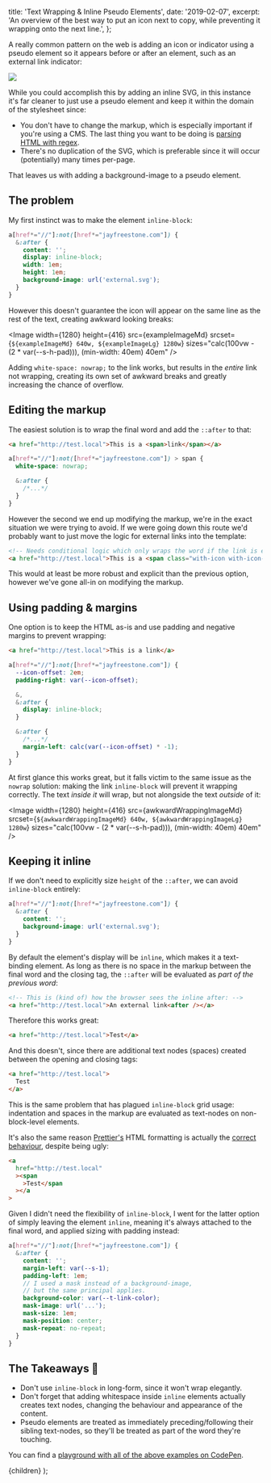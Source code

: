 
  title: 'Text Wrapping & Inline Pseudo Elements',
  date: '2019-02-07',
  excerpt: 'An overview of the best way to put an icon next to copy, while preventing it wrapping onto the next line.',
};

A really common pattern on the web is adding an icon or indicator using a pseudo element so it appears before or after an element, such as an external link indicator:

<Image 
  width={1280}
  height={640}
  src={headerImage}
/>

While you could accomplish this by adding an inline SVG, in this instance it's far cleaner to just use a pseudo element and keep it within the domain of the stylesheet since:

- You don't have to change the markup, which is especially important if you're using a CMS. The last thing you want to be doing is [parsing HTML with regex](https://stackoverflow.com/questions/1732348/regex-match-open-tags-except-xhtml-self-contained-tags/1732454#1732454).
- There's no duplication of the SVG, which is preferable since it will occur (potentially) many times per-page.

That leaves us with adding a background-image to a pseudo element.

## The problem

My first instinct was to make the element `inline-block`:

```scss
a[href*="//"]:not([href*="jayfreestone.com"]) {
  &:after {
    content: '';
    display: inline-block;
    width: 1em;
    height: 1em;
    background-image: url('external.svg');
  }
}
```

However this doesn't guarantee the icon will appear on the same line as the rest of the text, creating awkward looking breaks:

<Image 
  width={1280}
  height={416}
  src={exampleImageMd}
  srcset={`${exampleImageMd} 640w, ${exampleImageLg} 1280w`}
  sizes="calc(100vw - (2 * var(--s-h-pad))), (min-width: 40em) 40em"
/>

Adding `white-space: nowrap;` to the link works, but results in the *entire* link not wrapping, creating its own set of awkward breaks and greatly increasing the chance of overflow.

## Editing the markup

The easiest solution is to wrap the final word and add the `::after` to that:

```html
<a href="http://test.local">This is a <span>link</span></a>
```

```scss
a[href*="//"]:not([href*="jayfreestone.com"]) > span {
  white-space: nowrap;

  &:after {
    /*...*/
  }
}
```

However the second we end up modifying the markup, we're in the exact situation we were trying to avoid. If we were going down this route we'd probably want to just move the logic for external links into the template:

```html
<!-- Needs conditional logic which only wraps the word if the link is external. -->
<a href="http://test.local">This is a <span class="with-icon with-icon--external">link</span></a>
```

This would at least be more robust and explicit than the previous option, however we've gone all-in on modifying the markup.

## Using padding & margins

One option is to keep the HTML as-is and use padding and negative margins to prevent wrapping:

```html
<a href="http://test.local">This is a link</a>
```

```scss
a[href*="//"]:not([href*="jayfreestone.com"]) {
  --icon-offset: 2em;
  padding-right: var(--icon-offset);

  &,
  &:after {
    display: inline-block;
  }

  &:after {
    /*...*/
    margin-left: calc(var(--icon-offset) * -1);
  }
}
```

At first glance this works great, but it falls victim to the same issue as the `nowrap` solution: making the link `inline-block` will prevent it wrapping correctly. The text *inside it* will wrap, but not alongside the text *outside* of it:

<Image 
  width={1280}
  height={416}
  src={awkwardWrappingImageMd}
  srcset={`${awkwardWrappingImageMd} 640w, ${awkwardWrappingImageLg} 1280w`}
  sizes="calc(100vw - (2 * var(--s-h-pad))), (min-width: 40em) 40em"
/>

## Keeping it inline 

If we don't need to explicitly size `height` of the `::after`, we can avoid `inline-block` entirely:

```scss
a[href*="//"]:not([href*="jayfreestone.com"]) {
  &:after {
    content: '';
    background-image: url('external.svg');
  }
}
```

By default the element's display will be `inline`, which makes it a text-binding element. As long as there is no space in the markup between the final word and the closing tag, the `::after` will be evaluated as *part of the previous word*:

```html
<!-- This is (kind of) how the browser sees the inline after: -->
<a href="http://test.local">An external link<after /></a>
```

Therefore this works great:

```html
<a href="http://test.local">Test</a>
```

And this doesn't, since there are additional text nodes (spaces) created between the opening and closing tags:

```html
<a href="http://test.local">
  Test
</a>
```

This is the same problem that has plagued `inline-block` grid usage: indentation and spaces in the markup are evaluated as text-nodes on non-block-level elements. 

It's also the same reason [Prettier's](https://prettier.io/) HTML formatting is actually the [correct behaviour](https://twitter.com/svinkle/status/1070327883397283840), despite being ugly:

```html
<a
  href="http://test.local"
  ><span
    >Test</span
  ></a
>
```

Given I didn't need the flexibility of `inline-block`, I went for the latter option of simply leaving the element `inline`, meaning it's always attached to the final word, and applied sizing with padding instead:

```scss
a[href*="//"]:not([href*="jayfreestone.com"]) {
  &:after {
    content: '';
    margin-left: var(--s-1);
    padding-left: 1em;
    // I used a mask instead of a background-image, 
    // but the same principal applies.
    background-color: var(--t-link-color);
    mask-image: url('...');
    mask-size: 1em;
    mask-position: center;
    mask-repeat: no-repeat;
  }
}
```

## The Takeaways 🍕

- Don't use `inline-block` in long-form, since it won't wrap elegantly.
- Don't forget that adding whitespace inside `inline` elements actually creates text nodes, changing the behaviour and appearance of the content.
- Pseudo elements are treated as immediately preceding/following their sibling text-nodes, so they'll be treated as part of the word they're touching.

You can find a [playground with all of the above examples on CodePen](https://codepen.io/jayfreestone/pen/jdYENK).

  <WritingSingle meta={meta}>{children}</WritingSingle>
);